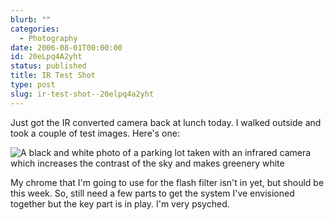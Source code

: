 ```yaml
---
blurb: ""
categories:
  - Photography
date: 2006-08-01T00:00:00
id: 20eLpq4A2yht
status: published
title: IR Test Shot
type: post
slug: ir-test-shot--20elpq4a2yht
---
```


Just got the IR converted camera back at lunch today. I walked outside and took a couple of test images. Here's one:

<Img src="infrared_test_shot_2006_08.jpg" alt="A black and white photo of a parking lot taken with an infrared camera which increases the contrast of the sky and makes greenery white" />

My chrome that I'm going to use for the flash filter isn't in yet, but should be this week. So, still need a few parts to get the system I've envisioned together but the key part is in play. I'm very psyched.